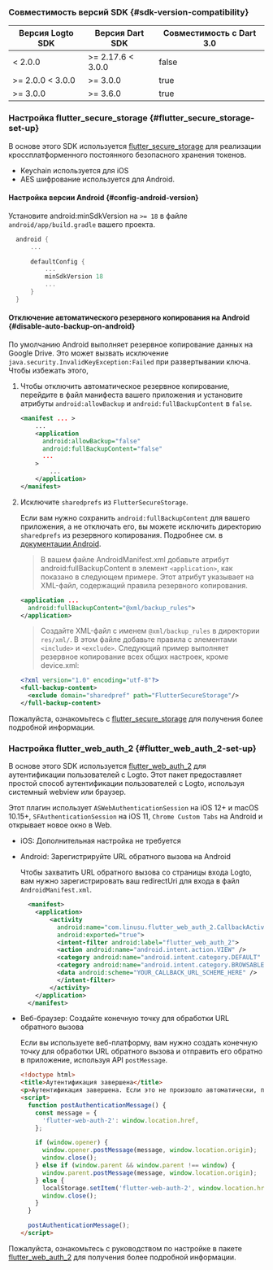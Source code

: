### Совместимость версий SDK \{#sdk-version-compatibility}

| Версия Logto SDK | Версия Dart SDK   | Совместимость с Dart 3.0 |
| ---------------- | ----------------- | ------------------------ |
| < 2.0.0          | >= 2.17.6 < 3.0.0 | false                    |
| >= 2.0.0 < 3.0.0 | >= 3.0.0          | true                     |
| >= 3.0.0         | >= 3.6.0          | true                     |

### Настройка flutter_secure_storage \{#flutter_secure_storage-set-up}

В основе этого SDK используется [flutter_secure_storage](https://pub.dev/packages/flutter_secure_storage) для реализации кроссплатформенного постоянного безопасного хранения токенов.

- Keychain используется для iOS
- AES шифрование используется для Android.

#### Настройка версии Android \{#config-android-version}

Установите android:minSdkVersion на `>= 18` в файле `android/app/build.gradle` вашего проекта.

```kotlin title="build.gradle"
  android {
      ...

      defaultConfig {
          ...
          minSdkVersion 18
          ...
      }
  }
```

#### Отключение автоматического резервного копирования на Android \{#disable-auto-backup-on-android}

По умолчанию Android выполняет резервное копирование данных на Google Drive. Это может вызвать исключение `java.security.InvalidKeyException:Failed` при развертывании ключа. Чтобы избежать этого,

1. Чтобы отключить автоматическое резервное копирование, перейдите в файл манифеста вашего приложения и установите атрибуты `android:allowBackup` и `android:fullBackupContent` в `false`.

   ```xml title="AndroidManifest.xml"
   <manifest ... >
       ...
       <application
         android:allowBackup="false"
         android:fullBackupContent="false"
         ...
       >
           ...
       </application>
   </manifest>

   ```

2. Исключите `sharedprefs` из `FlutterSecureStorage`.

   Если вам нужно сохранить `android:fullBackupContent` для вашего приложения, а не отключать его, вы можете исключить директорию `sharedprefs` из резервного копирования.
   Подробнее см. в [документации Android](https://developer.android.com/identity/data/autobackup#IncludingFiles).

   > В вашем файле AndroidManifest.xml добавьте атрибут android:fullBackupContent в элемент `<application>`, как показано в следующем примере. Этот атрибут указывает на XML-файл, содержащий правила резервного копирования.

   ```xml title="AndroidManifest.xml"
   <application ...
     android:fullBackupContent="@xml/backup_rules">
   </application>
   ```

   > Создайте XML-файл с именем `@xml/backup_rules` в директории `res/xml/`. В этом файле добавьте правила с элементами `<include>` и `<exclude>`. Следующий пример выполняет резервное копирование всех общих настроек, кроме device.xml:

   ```xml title="@xml/backup_rules"
   <?xml version="1.0" encoding="utf-8"?>
   <full-backup-content>
     <exclude domain="sharedpref" path="FlutterSecureStorage"/>
   </full-backup-content>
   ```

Пожалуйста, ознакомьтесь с [flutter_secure_storage](https://pub.dev/packages/flutter_secure_storage#configure-android-version) для получения более подробной информации.

### Настройка flutter_web_auth_2 \{#flutter_web_auth_2-set-up}

В основе этого SDK используется [flutter_web_auth_2](https://pub.dev/packages/flutter_web_auth_2) для аутентификации пользователей с Logto. Этот пакет предоставляет простой способ аутентификации пользователей с Logto, используя системный webview или браузер.

Этот плагин использует `ASWebAuthenticationSession` на iOS 12+ и macOS 10.15+, `SFAuthenticationSession` на iOS 11, `Chrome Custom Tabs` на Android и открывает новое окно в Web.

- iOS: Дополнительная настройка не требуется

- Android: Зарегистрируйте URL обратного вызова на Android

  Чтобы захватить URL обратного вызова со страницы входа Logto, вам нужно зарегистрировать ваш redirectUri для входа в файл `AndroidManifest.xml`.

  ```xml title="AndroidManifest.xml"
    <manifest>
      <application>
          <activity
            android:name="com.linusu.flutter_web_auth_2.CallbackActivity"
            android:exported="true">
            <intent-filter android:label="flutter_web_auth_2">
            <action android:name="android.intent.action.VIEW" />
            <category android:name="android.intent.category.DEFAULT" />
            <category android:name="android.intent.category.BROWSABLE" />
            <data android:scheme="YOUR_CALLBACK_URL_SCHEME_HERE" />
            </intent-filter>
          </activity>
      </application>
    </manifest>
  ```

- Веб-браузер: Создайте конечную точку для обработки URL обратного вызова

  Если вы используете веб-платформу, вам нужно создать конечную точку для обработки URL обратного вызова и отправить его обратно в приложение, используя API `postMessage`.

  ```html title="callback.html"
  <!doctype html>
  <title>Аутентификация завершена</title>
  <p>Аутентификация завершена. Если это не произошло автоматически, пожалуйста, закройте окно.</p>
  <script>
    function postAuthenticationMessage() {
      const message = {
        'flutter-web-auth-2': window.location.href,
      };

      if (window.opener) {
        window.opener.postMessage(message, window.location.origin);
        window.close();
      } else if (window.parent && window.parent !== window) {
        window.parent.postMessage(message, window.location.origin);
      } else {
        localStorage.setItem('flutter-web-auth-2', window.location.href);
        window.close();
      }
    }

    postAuthenticationMessage();
  </script>
  ```

Пожалуйста, ознакомьтесь с руководством по настройке в пакете [flutter_web_auth_2](https://pub.dev/packages/flutter_web_auth_2#setup) для получения более подробной информации.
